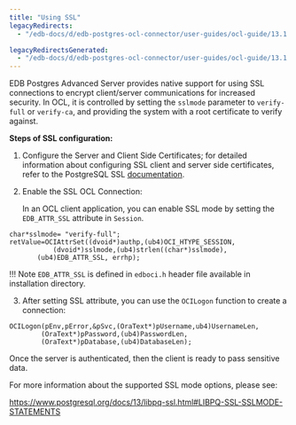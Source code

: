 ```yaml
---
title: "Using SSL"
legacyRedirects:
  - "/edb-docs/d/edb-postgres-ocl-connector/user-guides/ocl-guide/13.1.4.2/security_and_encryption.html"

legacyRedirectsGenerated:
  - "/edb-docs/d/edb-postgres-ocl-connector/user-guides/ocl-guide/13.1.4.2/using_ssl.html"
---
```


<div id="using_ssl" class="registered_link"></div>

EDB Postgres Advanced Server provides native support for using SSL connections to encrypt client/server communications for increased security. In OCL, it is controlled by setting the `sslmode` parameter to `verify-full` or `verify-ca`, and providing the system with a root certificate to verify against.

**Steps of SSL configuration:**

1.  Configure the Server and Client Side Certificates; for detailed information about configuring SSL client and server side certificates, refer to the PostgreSQL SSL [documentation](https://www.postgresql.org/docs/12/libpq-ssl.html).

2.  Enable the SSL OCL Connection:

    In an OCL client application, you can enable SSL mode by setting the `EDB_ATTR_SSL` attribute in `Session`.

```text
char*sslmode= "verify-full";
retValue=OCIAttrSet((dvoid*)authp,(ub4)OCI_HTYPE_SESSION,
           (dvoid*)sslmode,(ub4)strlen((char*)sslmode),
       (ub4)EDB_ATTR_SSL, errhp);
```

!!! Note
    `EDB_ATTR_SSL` is defined in `edboci.h` header file available in installation directory.

3.  After setting SSL attribute, you can use the `OCILogon` function to create a connection:

```text
OCILogon(pEnv,pError,&pSvc,(OraText*)pUsername,ub4)UsernameLen,
        (OraText*)pPassword,(ub4)PasswordLen,
        (OraText*)pDatabase,(ub4)DatabaseLen);
```

Once the server is authenticated, then the client is ready to pass sensitive data.

For more information about the supported SSL mode options, please see:

<https://www.postgresql.org/docs/13/libpq-ssl.html#LIBPQ-SSL-SSLMODE-STATEMENTS>
